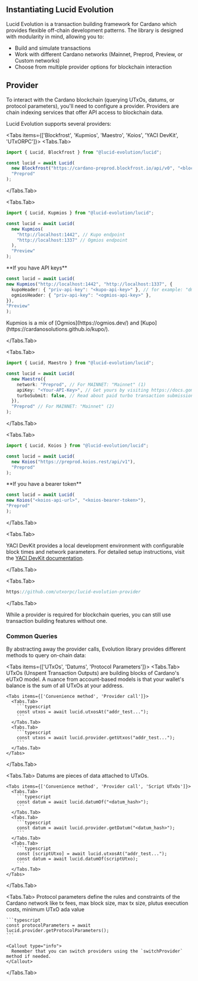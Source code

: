 
## Instantiating Lucid Evolution

Lucid Evolution is a transaction building framework for Cardano which provides flexible off-chain development patterns. The library is designed with modularity in mind, allowing you to:

- Build and simulate transactions
- Work with different Cardano networks (Mainnet, Preprod, Preview, or Custom networks)
- Choose from multiple provider options for blockchain interaction

## Provider

To interact with the Cardano blockchain (querying UTxOs, datums, or protocol parameters), you'll need to configure a provider. Providers are chain indexing services that offer API access to blockchain data. 


Lucid Evolution supports several providers:

<Tabs items={['Blockfrost', 'Kupmios', 'Maestro', 'Koios', 'YACI DevKit', 'UTxORPC']}>
  <Tabs.Tab>

```typescript
import { Lucid, Blockfrost } from "@lucid-evolution/lucid";

const lucid = await Lucid(
  new Blockfrost("https://cardano-preprod.blockfrost.io/api/v0", "<blockfrost-api-key>"),
  "Preprod"
);
```

</Tabs.Tab>

<Tabs.Tab>

```typescript
import { Lucid, Kupmios } from "@lucid-evolution/lucid";

const lucid = await Lucid(
  new Kupmios(
    "http://localhost:1442", // Kupo endpoint
    "http://localhost:1337" // Ogmios endpoint
  ),
  "Preview"
);
```

<Callout type="info">
  **If you have API keys**

  ```typescript
  const lucid = await Lucid(
  new Kupmios("http://localhost:1442", "http://localhost:1337", {
    kupoHeader: { "priv-api-key": "<kupo-api-key>" }, // for example: "dmtr-api-key": "<kupo-api-key>"
    ogmiosHeader: { "priv-api-key": "<ogmios-api-key>" },
  }),
  "Preview"
);
```

</Callout>

<Callout type="info">
  Kupmios is a mix of [Ogmios](https://ogmios.dev/) and
  [Kupo](https://cardanosolutions.github.io/kupo/).
</Callout>

</Tabs.Tab>

<Tabs.Tab>

```typescript
import { Lucid, Maestro } from "@lucid-evolution/lucid";

const lucid = await Lucid(
  new Maestro({
    network: "Preprod", // For MAINNET: "Mainnet" (1)
    apiKey: "<Your-API-Key>", // Get yours by visiting https://docs.gomaestro.org/docs/Getting-started/Sign-up-login
    turboSubmit: false, // Read about paid turbo transaction submission feature at https://docs.gomaestro.org/docs/Dapp%20Platform/Turbo%20Transaction
  }),
  "Preprod" // For MAINNET: "Mainnet" (2)
);
```

</Tabs.Tab>

<Tabs.Tab>

```typescript
import { Lucid, Koios } from "@lucid-evolution/lucid";

const lucid = await Lucid(
  new Koios("https://preprod.koios.rest/api/v1"),
  "Preprod"
);
```

<Callout type="info">
  **If you have a bearer token**

  ```typescript
const lucid = await Lucid(
  new Koios("<koios-api-url>", "<koios-bearer-token>"),
  "Preprod"
);
```

</Callout>

</Tabs.Tab>

<Tabs.Tab>

YACI DevKit provides a local development environment with configurable block times and network parameters. For detailed setup instructions, visit the [YACI DevKit documentation](https://devkit.yaci.xyz/tutorials/lucid-evolution/overview).

</Tabs.Tab>

<Tabs.Tab>

```typescript
https://github.com/utxorpc/lucid-evolution-provider
```

</Tabs.Tab>

</Tabs>

<Callout type="info">
  While a provider is required for blockchain queries, you can still use transaction building features without one.
</Callout>

### Common Queries

By abstracting away the provider calls, Evolution library provides different methods to query on-chain data:

<Tabs items={['UTxOs', 'Datums', 'Protocol Parameters']}>
  <Tabs.Tab>
    UTxOs (Unspent Transaction Outputs) are building blocks of Cardano's eUTxO model. A nuance from account-based models is that your wallet's balance is the sum of all UTxOs at your address.

    <Tabs items={['Convenience method', 'Provider call']}>
      <Tabs.Tab>
        ```typescript
        const utxos = await lucid.utxosAt("addr_test...");
        ```
      </Tabs.Tab>
      <Tabs.Tab>
        ```typescript
        const utxos = await lucid.provider.getUtxos("addr_test...");
        ```
      </Tabs.Tab>
    </Tabs>

  </Tabs.Tab>

  <Tabs.Tab>
    Datums are pieces of data attached to UTxOs.

    <Tabs items={['Convenience method', 'Provider call', 'Script UTxOs']}>
      <Tabs.Tab>
        ```typescript
        const datum = await lucid.datumOf("<datum_hash>");
        ```
      </Tabs.Tab>
      <Tabs.Tab>
        ```typescript
        const datum = await lucid.provider.getDatum("<datum_hash>");
        ```
      </Tabs.Tab>
      <Tabs.Tab>
        ```typescript
        const [scriptUtxo] = await lucid.utxosAt("addr_test...");
        const datum = await lucid.datumOf(scriptUtxo);
        ```
      </Tabs.Tab>
    </Tabs>

  </Tabs.Tab>

  <Tabs.Tab>
    Protocol parameters define the rules and constraints of the Cardano network like tx fees, max block size, max tx size, plutus execution costs, minimum UTxO ada value

    ```typescript
    const protocolParameters = await lucid.provider.getProtocolParameters();
    ```

    <Callout type="info">
      Remember that you can switch providers using the `switchProvider` method if needed.
    </Callout>

  </Tabs.Tab>
</Tabs>


